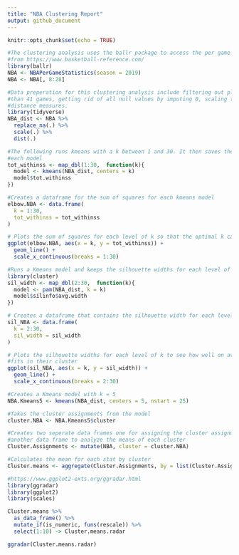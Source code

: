 ```yaml
---
title: "NBA Clustering Report"
output: github_document
---
```


```r
knitr::opts_chunk$set(echo = TRUE)
```


```r
#The clustering analysis uses the ballr package to access the per game statistics of players in the 2019 season 
#from https://www.basketball-reference.com/ 
library(ballr)
NBA <- NBAPerGameStatistics(season = 2019)
NBA <- NBA[, 8:28]
```

```r
#Data preperation for this clustering analysis include filtering out players who played less
#than 41 games, getting rid of all null values by imputing 0, scaling the data, calculating the 
#distance measures.
library(tidyverse)
NBA_dist <- NBA %>%
  replace_na(.) %>%
  scale(.) %>%
  dist(.)
```

```r
#The following runs kmeans with a k between 1 and 30. It then saves the sum of squares for 
#each model
tot_withinss <- map_dbl(1:30,  function(k){
  model <- kmeans(NBA_dist, centers = k)
  model$tot.withinss
})
```

```r
#Creates a dataframe for the sum of squares for each kmeans model
elbow.NBA <- data.frame(
  k = 1:30,
  tot_withinss = tot_withinss
)
```

```r
# Plots the sum of squares for each level of k so that the optimal k can be chosen (k = 5)
ggplot(elbow.NBA, aes(x = k, y = tot_withinss)) +
  geom_line() +
  scale_x_continuous(breaks = 1:30)
```

```r
#Runs a Kmeans model and keeps the silhouette widths for each level of k
library(cluster)
sil_width <- map_dbl(2:30,  function(k){
  model <- pam(NBA_dist, k = k)
  model$silinfo$avg.width
})
```

```r
# Creates a dataframe that contains the silhouette width for each level of k
sil_NBA <- data.frame(
  k = 2:30,
  sil_width = sil_width
)
```

```r
# Plots the silhouette widths for each level of k to see how well on average each player
#fits in their cluster
ggplot(sil_NBA, aes(x = k, y = sil_width)) +
  geom_line() +
  scale_x_continuous(breaks = 2:30)
```

```r
#Creates a Kmeans model with k = 5
NBA.Kmeans5 <- kmeans(NBA_dist, centers = 5, nstart = 25)

#Takes the cluster assignments from the model
cluster.NBA <- NBA.Kmeans5$cluster
```

```r
#Creates two seperate data frames one for assigning the cluster assignments to players and
#another data frame to analyze the means of each cluster
Cluster.Assignments <- mutate(NBA, cluster = cluster.NBA)
```

```r
#Calculates the mean for each stat by cluster
Cluster.means <- aggregate(Cluster.Assignments, by = list(Cluster.Assignments$cluster), FUN = "mean", na.rm = TRUE)

```

```r
#https://www.ggplot2-exts.org/ggradar.html
library(ggradar)
library(ggplot2)
library(scales)

Cluster.means %>%
  as_data_frame() %>%
  mutate_if(is_numeric, funs(rescale)) %>%
  select(1:10) -> Cluster.means.radar

ggradar(Cluster.means.radar)
```